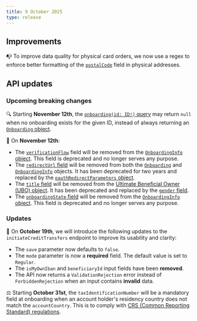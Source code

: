 ```yaml
---
title: 9 October 2025
type: release
---
```


## Improvements

📭 To improve data quality for physical card orders, we now use a regex to enforce better formatting of the [`postalCode`](https://api-reference.swan.io/inputs/complete-address-input/#completeaddressinputpostalcodestring--) field in physical addresses.

## API updates

### Upcoming breaking changes

🔍 Starting **November 12th**, the [`onboarding(id: ID!)` query](https://api-reference.swan.io/queries/onboarding) may return `null` when no onboarding exists for the given ID, instead of always returning an [`Onboarding` object](https://api-reference.swan.io/objects/onboarding).

🔄 On **November 12th**:
- The [`verificationFlow`](https://api-reference.swan.io/objects/onboarding-info/#onboardinginfoverificationflowverificationflow---) field will be removed from the [`OnboardingInfo` object](https://api-reference.swan.io/objects/onboarding-info/). This field is deprecated and no longer serves any purpose.
- The [`redirectUrl` field](https://api-reference.swan.io/objects/onboarding#onboardingredirecturlstring---) will be removed from both the [`Onboarding`](https://api-reference.swan.io/objects/onboarding) and [`OnboardingInfo`](https://api-reference.swan.io/objects/onboarding-info) objects. It has been deprecated for two years and replaced by the [`oauthRedirectParameters` object](https://api-reference.swan.io/objects/oauth-redirect-parameters/).
- The [`title` field](https://api-reference.swan.io/objects/individual-ultimate-beneficial-owner#individualultimatebeneficialownertitletitleenum-) will be removed from the [Ultimate Beneficial Owner (UBO) object](https://api-reference.swan.io/objects/individual-ultimate-beneficial-owner/). It has been deprecated and replaced by the [`gender` field](https://api-reference.swan.io/objects/individual-ultimate-beneficial-owner#individualultimatebeneficialownergendergender-).
- The [`onboardingState` field](https://api-reference.swan.io/objects/onboarding-info/#onboardinginfoonboardingstateonboardingstate-) will be removed from the [`OnboardingInfo` object](https://api-reference.swan.io/objects/onboarding-info/). This field is deprecated and no longer serves any purpose.

### Updates

💸 On **October 19th**, we will introduce the following updates to the `initiateCreditTransfers` endpoint to improve its usability and clarity:

- The `save` parameter now defaults to `false`.
- The `mode` parameter is now a **required** field. The default value is set to `Regular`.
- The `isMyOwnIban` and `beneficiaryId` input fields have been **removed**.
- The API now returns a `ValidationRejection` error instead of `ForbiddenRejection` when an input contains **invalid** data.

⚖️ Starting **October 31st**, the `taxIdentificationNumber` will be a mandatory field at onboarding when an account holder's residency country does not match the `accountCountry`. This is to comply with [CRS (Common Reporting Standard) regulations](https://www.oecd.org/content/dam/oecd/en/topics/policy-issue-focus/aeoi/jersey-guidance-notes-crs.pdf).